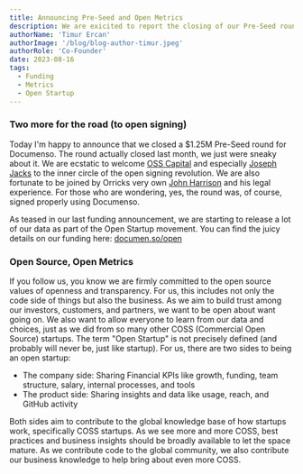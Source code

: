 ```yaml
---
title: Announcing Pre-Seed and Open Metrics
description: We are exicited to report the closing of our Pre-Seed round. You can find the juicy details on our new /open page. Yes, it was signed using Documenso.
authorName: 'Timur Ercan'
authorImage: '/blog/blog-author-timur.jpeg'
authorRole: 'Co-Founder'
date: 2023-08-16
tags:
  - Funding
  - Metrics
  - Open Startup
---
```


### Two more for the road (to open signing)

Today I'm happy to announce that we closed a $1.25M Pre-Seed round for Documenso. The round actually closed last month, we just were sneaky about it. We are ecstatic to welcome [OSS Capital](https://twitter.com/osscapital) and especially [Joseph Jacks](https://twitter.com/JosephJacks_) to the inner circle of the open signing revolution. We are also fortunate to be joined by Orricks very own [John Harrison](https://www.linkedin.com/in/john-harrison-a1213b9/) and his legal experience. For those who are wondering, yes, the round was, of course, signed properly using Documenso.

As teased in our last funding announcement, we are starting to release a lot of our data as part of the Open Startup movement. You can find the juicy details on our funding here: [documen.so/open](http://documen.so/open)

### Open Source, Open Metrics

If you follow us, you know we are firmly committed to the open source values of openness and transparency. For us, this includes not only the code side of things but also the business. As we aim to build trust among our investors, customers, and partners, we want to be open about want going on. We also want to allow everyone to learn from our data and choices, just as we did from so many other COSS (Commercial Open Source) startups. The term "Open Startup" is not precisely defined (and probably will never be, just like startup). For us, there are two sides to being an open startup:

- The company side: Sharing Financial KPIs like growth, funding, team structure, salary, internal processes, and tools
- The product side: Sharing insights and data like usage, reach, and GitHub activity

Both sides aim to contribute to the global knowledge base of how startups work, specifically COSS startups. As we see more and more COSS, best practices and business insights should be broadly available to let the space mature. As we contribute code to the global community, we also contribute our business knowledge to help bring about even more COSS.
